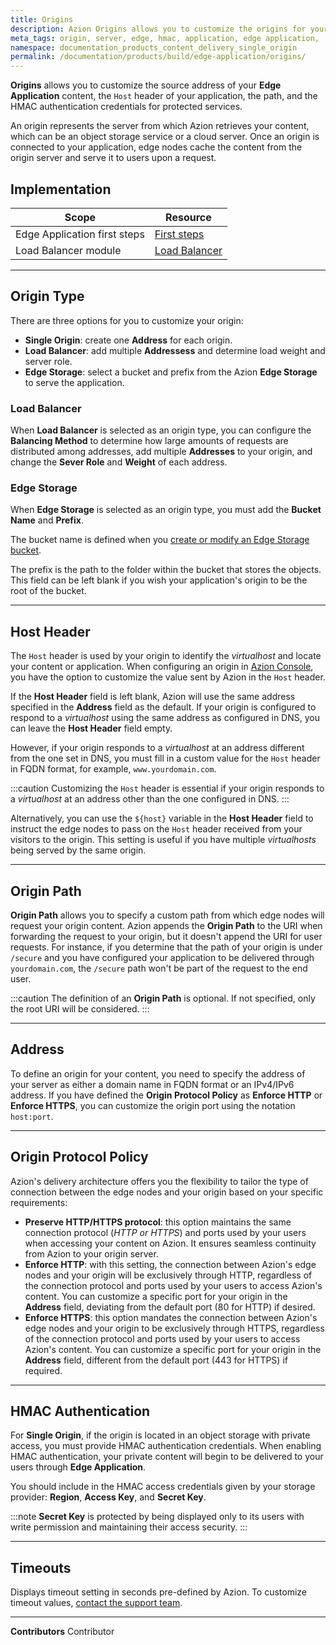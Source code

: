 ```yaml
---
title: Origins
description: Azion Origins allows you to customize the origins for your content, the Host header, and HMAC authentication credentials.
meta_tags: origin, server, edge, hmac, application, edge application, 
namespace: documentation_products_content_delivery_single_origin
permalink: /documentation/products/build/edge-application/origins/
---
```


**Origins** allows you to customize the source address of your **Edge Application** content, the `Host` header of your application, the path, and the HMAC authentication credentials for protected services.

An origin represents the server from which Azion retrieves your content, which can be an object storage service or a cloud server. Once an origin is connected to your application, edge nodes cache the content from the origin server and serve it to users upon a request.

## Implementation

| Scope | Resource |
| --- | --- |
| Edge Application first steps | [First steps](/en/documentation/products/build/edge-application/first-steps/#origins) |
| Load Balancer module | [Load Balancer](/en/documentation/products/build/edge-application/load-balancer/) |

---

## Origin Type

There are three options for you to customize your origin:

- **Single Origin**: create one **Address** for each origin.
- **Load Balancer**: add multiple **Addressess** and determine load weight and server role.
- **Edge Storage**: select a bucket and prefix from the Azion **Edge Storage** to serve the application.

### Load Balancer

When **Load Balancer** is selected as an origin type, you can configure the **Balancing Method** to determine how large amounts of requests are distributed among addresses, add multiple **Addresses** to your origin, and change the **Sever Role** and **Weight** of each address.

<LinkButton link="/en/documentation/products/build/edge-application/load-balancer/" label="Learn more about Load Balancer" />

### Edge Storage

When **Edge Storage** is selected as an origin type, you must add the **Bucket Name** and **Prefix**.

The bucket name is defined when you [create or modify an Edge Storage bucket](/en/documentation/products/guides/create-and-modify-bucket/).

The prefix is the path to the folder within the bucket that stores the objects. This field can be left blank if you wish your application's origin to be the root of the bucket.

<LinkButton link="/en/documentation/products/store/edge-storage/" label="go to Edge Storage reference" />

---

## Host Header

The `Host` header is used by your origin to identify the *virtualhost* and locate your content or application. When configuring an origin in [Azion Console](https://console.azion.com/), you have the option to customize the value sent by Azion in the `Host` header.

If the **Host Header** field is left blank, Azion will use the same address specified in the **Address** field as the default. If your origin is configured to respond to a *virtualhost* using the same address as configured in DNS, you can leave the **Host Header** field empty.

However, if your origin responds to a *virtualhost* at an address different from the one set in DNS, you must fill in a custom value for the `Host` header in FQDN format, for example, `www.yourdomain.com`.

:::caution
Customizing the `Host` header is essential if your origin responds to a *virtualhost* at an address other than the one configured in DNS.
:::

Alternatively, you can use the `${host}` variable in the **Host Header** field to instruct the edge nodes to pass on the `Host` header received from your visitors to the origin. This setting is useful if you have multiple *virtualhosts* being served by the same origin.

---

## Origin Path

**Origin Path** allows you to specify a custom path from which edge nodes will request your origin content. Azion appends the **Origin Path** to the URI when forwarding the request to your origin, but it doesn't append the URI for user requests. For instance, if you determine that the path of your origin is under `/secure` and you have configured your application to be delivered through `yourdomain.com`, the `/secure` path won't be part of the request to the end user.

:::caution
The definition of an **Origin Path** is optional. If not specified, only the root URI will be considered.
:::

---

## Address

To define an origin for your content, you need to specify the address of your server as either a domain name in FQDN format or an IPv4/IPv6 address. If you have defined the **Origin Protocol Policy** as **Enforce HTTP** or **Enforce HTTPS**, you can customize the origin port using the notation `host:port`.

---

## Origin Protocol Policy

Azion's delivery architecture offers you the flexibility to tailor the type of connection between the edge nodes and your origin based on your specific requirements:

- **Preserve HTTP/HTTPS protocol**: this option maintains the same connection protocol (*HTTP or HTTPS*) and ports used by your users when accessing your content on Azion. It ensures seamless continuity from Azion to your origin server.
- **Enforce HTTP**: with this setting, the connection between Azion's edge nodes and your origin will be exclusively through HTTP, regardless of the connection protocol and ports used by your users to access Azion's content. You can customize a specific port for your origin in the **Address** field, deviating from the default port (80 for HTTP) if desired.
- **Enforce HTTPS**: this option mandates the connection between Azion's edge nodes and your origin to be exclusively through HTTPS, regardless of the connection protocol and ports used by your users to access Azion's content. You can customize a specific port for your origin in the **Address** field, different from the default port (443 for HTTPS) if required.

---

## HMAC Authentication 

For **Single Origin**, if the origin is located in an object storage with private access, you must provide HMAC authentication credentials. When enabling HMAC authentication, your private content will begin to be delivered to your users through **Edge Application**. 

You should include in the HMAC access credentials given by your storage provider: **Region**, **Access Key**, and **Secret Key**. 

:::note
**Secret Key** is protected by being displayed only to its users with write permission and maintaining their access security.
:::

---

## Timeouts 

Displays timeout setting in seconds pre-defined by Azion. To customize timeout values, [contact the support team](https://tickets.azion.com/).

---


**Contributors** <ContributorList>Contributor</ContributorList>
